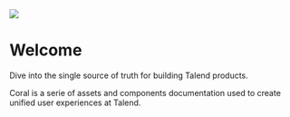 
<Meta title="Welcome" />

<img src={Welcome} />

<div style={{ textAlign: "center" }}>
<h1>Welcome</h1>

Dive into the single source of truth for building Talend products.

Coral is a serie of assets and components documentation used to create unified user experiences at Talend.
</div>